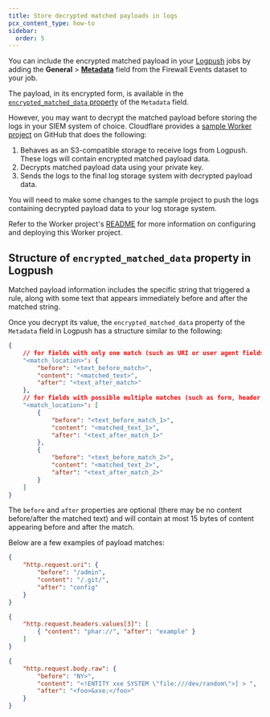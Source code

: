 ```yaml
---
title: Store decrypted matched payloads in logs
pcx_content_type: how-to
sidebar:
  order: 5
---
```



You can include the encrypted matched payload in your [Logpush](/logs/about/) jobs by adding the **General** > [**Metadata**](/logs/reference/log-fields/zone/firewall_events/#metadata) field from the Firewall Events dataset to your job.

The payload, in its encrypted form, is available in the [`encrypted_matched_data` property](#structure-of-encrypted_matched_data-property-in-logpush) of the `Metadata` field.

However, you may want to decrypt the matched payload before storing the logs in your <GlossaryTooltip term="SIEM">SIEM system</GlossaryTooltip> of choice. Cloudflare provides a [sample Worker project](https://github.com/cloudflare/matched-data-worker) on GitHub that does the following:

1. Behaves as an S3-compatible storage to receive logs from Logpush. These logs will contain encrypted matched payload data.
2. Decrypts matched payload data using your private key.
3. Sends the logs to the final log storage system with decrypted payload data.

You will need to make some changes to the sample project to push the logs containing decrypted payload data to your log storage system.

Refer to the Worker project's [README](https://github.com/cloudflare/matched-data-worker/blob/main/README.md) for more information on configuring and deploying this Worker project.

## Structure of `encrypted_matched_data` property in Logpush

Matched payload information includes the specific string that triggered a rule, along with some text that appears immediately before and after the matched string.

Once you decrypt its value, the `encrypted_matched_data` property of the `Metadata` field in Logpush has a structure similar to the following:

```json
{
	// for fields with only one match (such as URI or user agent fields):
	"<match_location>": {
		"before": "<text_before_match>",
		"content": "<matched_text>",
		"after": "<text_after_match>"
	},
	// for fields with possible multiple matches (such as form, header, or body fields):
	"<match_location>": [
		{
			"before": "<text_before_match_1>",
			"content": "<matched_text_1>",
			"after": "<text_after_match_1>"
		},
		{
			"before": "<text_before_match_2>",
			"content": "<matched_text_2>",
			"after": "<text_after_match_2>"
		}
	]
}
```

The `before` and `after` properties are optional (there may be no content before/after the matched text) and will contain at most 15 bytes of content appearing before and after the match.

Below are a few examples of payload matches:

```json title="URI match"
{
	"http.request.uri": {
		"before": "/admin",
		"content": "/.git/",
		"after": "config"
	}
}
```

```json title="Header value match"
{
	"http.request.headers.values[3]": [
		{ "content": "phar://", "after": "example" }
	]
}
```

```json title="Raw body content match"
{
	"http.request.body.raw": {
		"before": "NY>",
		"content": "<!ENTITY xxe SYSTEM \"file:///dev/random\">] > ",
		"after": "<foo>&xxe;</foo>"
	}
}
```
